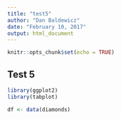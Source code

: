 ```yaml
---
title: "test5"
author: "Dan Baldewicz"
date: "February 10, 2017"
output: html_document
---
```


```r
knitr::opts_chunk$set(echo = TRUE)
```

## Test 5

```r

library(ggplot2)
library(tabplot)

df <- data(diamonds)








```
